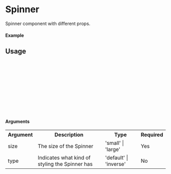 
<Meta of={Spinner} title="Spinner" />

# Spinner

Spinner component with different props.

#### Example

<Canvas of={Spinner.Default} />

## Usage

```ts
import {Spinner} from "bagheera-ui";

const Example = () => {
  return (
      <Spinner
        size="small"
      />
  );
};

export default Example;
```

#### Arguments


<table>
  <tr>
    <th>Argument</th>
    <th>Description</th>
    <th>Type</th>
    <th>Required</th>
  </tr>
  <tr>
    <td>size</td>
    <td>The size of the Spinner</td>
    <td>'small' | 'large'</td>
    <td>Yes</td>
  </tr>
  <tr>
    <td>type</td>
    <td>Indicates what kind of styling the Spinner has</td>
    <td>'default' | 'inverse'</td>
    <td>No</td>
  </tr>
</table>
